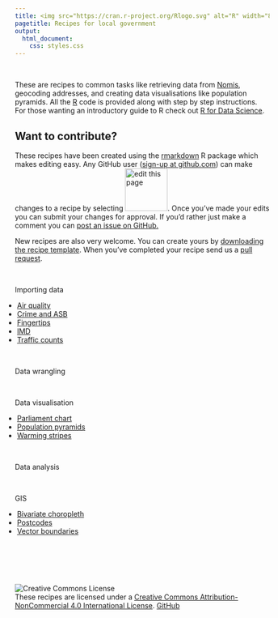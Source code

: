 ```yaml
---
title: <img src="https://cran.r-project.org/Rlogo.svg" alt="R" width="80" style="float:left;margin-top:-10px;">ecipes for local government
pagetitle: Recipes for local government
output:
  html_document:
    css: styles.css
---
```


<link rel="stylesheet" href="https://cdnjs.cloudflare.com/ajax/libs/font-awesome/4.7.0/css/font-awesome.min.css">
<link rel="stylesheet" href="https://fonts.googleapis.com/css?family=Open+Sans%7CRoboto"/>

<style>
ul {
  padding: 0 0 0 0.3em;
}
</style>

<main><br />

These are recipes to common tasks like retrieving data from <a href="https://www.nomisweb.co.uk/" target="_blank">Nomis</a>, geocoding addresses, and creating data visualisations like population pyramids. All the <a href="https://cran.r-project.org/" target="_blank">R</a> code is provided along with step by step instructions. For those wanting an introductory guide to R check out <a href="https://r4ds.had.co.nz/" target="_blank">R for Data Science</a>.

## Want to contribute?
These recipes have been created using the <a href="https://rmarkdown.rstudio.com/" target="_blank">rmarkdown</a> R package which makes editing easy. Any GitHub user (<a href="https://github.com/" target="_blank">sign-up at github.com</a>) can make changes to a recipe by selecting <img src="edit_button.png" alt="edit this page" width="100" style="width:6em;">. Once you've made your edits you can submit your changes for approval. If you'd rather just make a comment you can <a href="https://github.com/trafforddatalab/recipes/issues" target="_blank">post an issue on GitHub.</a>

New recipes are also very welcome. You can create yours by <a href="https://github.com/traffordDataLab/recipes/raw/master/template.Rmd" target="_blank">downloading the recipe template</a>. When you've completed your recipe send us a <a href="https://help.github.com/en/articles/about-pull-requests" target="_blank">pull request</a>.

<br />

<div class="titlebar">Importing data</div>
<ul>
    <li><a href="importing_data/air_quality.html">Air quality</a></li>
    <li><a href="importing_data/crime_and_asb.html">Crime and ASB</a></li>
    <li><a href="importing_data/fingertips.html">Fingertips</a></li>
    <li><a href="importing_data/IMD.html">IMD</a></li>
    <li><a href="importing_data/traffic_counts.html">Traffic counts</a></li>
</ul>

<br />

<div class="titlebar">Data wrangling</div>
<!--ul>
    <li></li>
</ul-->

<br />

<div class="titlebar">Data visualisation</div>
<ul>
    <li><a href="data_visualisation/parliament_chart.html">Parliament chart</a></li>
    <li><a href="data_visualisation/population_pyramids.html">Population pyramids</a></li>
    <li><a href="data_visualisation/warming_stripes.html">Warming stripes</a></li>
</ul>

<br />

<div class = "titlebar">Data analysis</div>
<!--ul>
    <li></li>
</ul-->

<br />

<div class = "titlebar">GIS</div>
<ul>
    <li><a href="gis/bivariate_choropleth.html">Bivariate choropleth</a></li>
    <li><a href="gis/postcodes.html">Postcodes</a></li>
    <li><a href="gis/vector_boundaries.html">Vector boundaries</a></li>
</ul>

<br /><br /><br /><br />

<img alt="Creative Commons License" src="https://i.creativecommons.org/l/by-nc/4.0/88x31.png" /><br />
<div><span xmlns:dct="http://purl.org/dc/terms/" property="dct:title">These recipes</span> are licensed under a <a rel="license" href="http://creativecommons.org/licenses/by-nc/4.0/">Creative Commons Attribution-NonCommercial 4.0 International License</a>. <a href="https://github.com/traffordDataLab/recipes" target="_blank" aria-label="Trafford Data Lab recipes repo on GitHub"><span class="fa fa-github" style="font-size:24px; float:right; margin-top: -3px;"></span><span class="hideContent">GitHub</span></a></div>
</main>